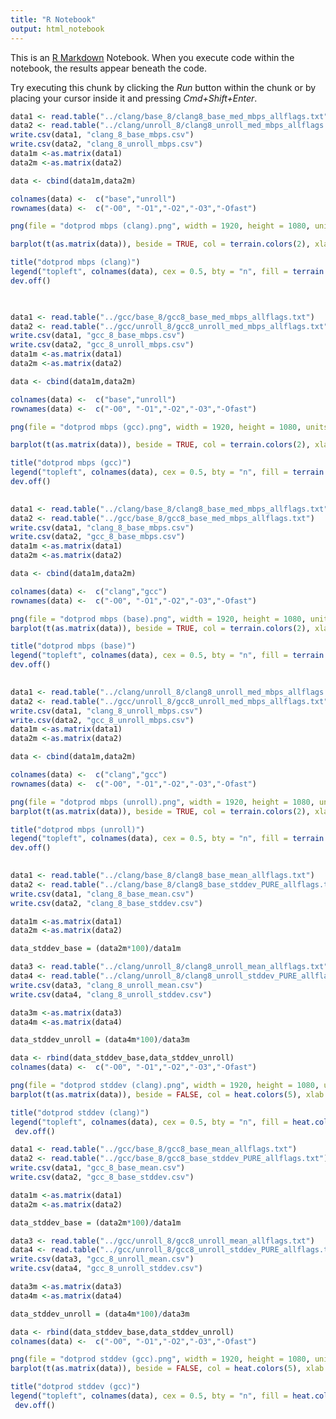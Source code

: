 ```yaml
---
title: "R Notebook"
output: html_notebook
---
```


This is an [R Markdown](http://rmarkdown.rstudio.com) Notebook. When you execute code within the notebook, the results appear beneath the code. 

Try executing this chunk by clicking the *Run* button within the chunk or by placing your cursor inside it and pressing *Cmd+Shift+Enter*. 

```r
data1 <- read.table("../clang/base_8/clang8_base_med_mbps_allflags.txt")
data2 <- read.table("../clang/unroll_8/clang8_unroll_med_mbps_allflags.txt")
write.csv(data1, "clang_8_base_mbps.csv")
write.csv(data2, "clang_8_unroll_mbps.csv")
data1m <-as.matrix(data1)
data2m <-as.matrix(data2)

data <- cbind(data1m,data2m)

```


```r
colnames(data) <-  c("base","unroll")
rownames(data) <-  c("-O0", "-O1","-O2","-O3","-Ofast")
```

```r
png(file = "dotprod mbps (clang).png", width = 1920, height = 1080, units = "px", res = 300)

barplot(t(as.matrix(data)), beside = TRUE, col = terrain.colors(2), xlab = "Flags", ylab = "Mbps", ylim =c(0,20000)) 

title("dotprod mbps (clang)")
legend("topleft", colnames(data), cex = 0.5, bty = "n", fill = terrain.colors(2))
dev.off()

 
```


```r
data1 <- read.table("../gcc/base_8/gcc8_base_med_mbps_allflags.txt")
data2 <- read.table("../gcc/unroll_8/gcc8_unroll_med_mbps_allflags.txt")
write.csv(data1, "gcc_8_base_mbps.csv")
write.csv(data2, "gcc_8_unroll_mbps.csv")
data1m <-as.matrix(data1)
data2m <-as.matrix(data2)

data <- cbind(data1m,data2m)

```

```r
colnames(data) <-  c("base","unroll")
rownames(data) <-  c("-O0", "-O1","-O2","-O3","-Ofast")
```

```r
png(file = "dotprod mbps (gcc).png", width = 1920, height = 1080, units = "px", res = 300)

barplot(t(as.matrix(data)), beside = TRUE, col = terrain.colors(2), xlab = "Flags", ylab = "Mbps", ylim =c(0,20000)) 

title("dotprod mbps (gcc)")
legend("topleft", colnames(data), cex = 0.5, bty = "n", fill = terrain.colors(2))
dev.off()
 
```

```r
data1 <- read.table("../clang/base_8/clang8_base_med_mbps_allflags.txt")
data2 <- read.table("../gcc/base_8/gcc8_base_med_mbps_allflags.txt")
write.csv(data1, "clang_8_base_mbps.csv")
write.csv(data2, "gcc_8_base_mbps.csv")
data1m <-as.matrix(data1)
data2m <-as.matrix(data2)

data <- cbind(data1m,data2m)

```

```r
colnames(data) <-  c("clang","gcc")
rownames(data) <-  c("-O0", "-O1","-O2","-O3","-Ofast")
```

```r

png(file = "dotprod mbps (base).png", width = 1920, height = 1080, units = "px", res = 300)
barplot(t(as.matrix(data)), beside = TRUE, col = terrain.colors(2), xlab = "Flags", ylab = "Mbps", ylim =c(0,20000)) 

title("dotprod mbps (base)")
legend("topleft", colnames(data), cex = 0.5, bty = "n", fill = terrain.colors(2))
dev.off()
 
```


```r
data1 <- read.table("../clang/unroll_8/clang8_unroll_med_mbps_allflags.txt")
data2 <- read.table("../gcc/unroll_8/gcc8_unroll_med_mbps_allflags.txt")
write.csv(data1, "clang_8_unroll_mbps.csv")
write.csv(data2, "gcc_8_unroll_mbps.csv")
data1m <-as.matrix(data1)
data2m <-as.matrix(data2)

data <- cbind(data1m,data2m)

```

```r
colnames(data) <-  c("clang","gcc")
rownames(data) <-  c("-O0", "-O1","-O2","-O3","-Ofast")
```

```r

png(file = "dotprod mbps (unroll).png", width = 1920, height = 1080, units = "px", res = 300)
barplot(t(as.matrix(data)), beside = TRUE, col = terrain.colors(2), xlab = "Flags", ylab = "Mbps", ylim =c(0,20000)) 

title("dotprod mbps (unroll)")
legend("topleft", colnames(data), cex = 0.5, bty = "n", fill = terrain.colors(2))
dev.off()
 
```




```r
data1 <- read.table("../clang/base_8/clang8_base_mean_allflags.txt")
data2 <- read.table("../clang/base_8/clang8_base_stddev_PURE_allflags.txt")
write.csv(data1, "clang_8_base_mean.csv")
write.csv(data2, "clang_8_base_stddev.csv")

data1m <-as.matrix(data1)
data2m <-as.matrix(data2)

data_stddev_base = (data2m*100)/data1m

data3 <- read.table("../clang/unroll_8/clang8_unroll_mean_allflags.txt")
data4 <- read.table("../clang/unroll_8/clang8_unroll_stddev_PURE_allflags.txt")
write.csv(data3, "clang_8_unroll_mean.csv")
write.csv(data4, "clang_8_unroll_stddev.csv")

data3m <-as.matrix(data3)
data4m <-as.matrix(data4)

data_stddev_unroll = (data4m*100)/data3m

```

```r
data <- rbind(data_stddev_base,data_stddev_unroll)
colnames(data) <-  c("-O0", "-O1","-O2","-O3","-Ofast")
```

```r
png(file = "dotprod stddev (clang).png", width = 1920, height = 1080, units = "px", res = 300)
barplot(t(as.matrix(data)), beside = FALSE, col = heat.colors(5), xlab = "n-ème exécution", ylab = "stddev", ylim =c(0,100)) 

title("dotprod stddev (clang)")
legend("topleft", colnames(data), cex = 0.5, bty = "n", fill = heat.colors(5))
 dev.off()
```

```r
data1 <- read.table("../gcc/base_8/gcc8_base_mean_allflags.txt")
data2 <- read.table("../gcc/base_8/gcc8_base_stddev_PURE_allflags.txt")
write.csv(data1, "gcc_8_base_mean.csv")
write.csv(data2, "gcc_8_base_stddev.csv")

data1m <-as.matrix(data1)
data2m <-as.matrix(data2)

data_stddev_base = (data2m*100)/data1m

data3 <- read.table("../gcc/unroll_8/gcc8_unroll_mean_allflags.txt")
data4 <- read.table("../gcc/unroll_8/gcc8_unroll_stddev_PURE_allflags.txt")
write.csv(data3, "gcc_8_unroll_mean.csv")
write.csv(data4, "gcc_8_unroll_stddev.csv")

data3m <-as.matrix(data3)
data4m <-as.matrix(data4)

data_stddev_unroll = (data4m*100)/data3m

```

```r
data <- rbind(data_stddev_base,data_stddev_unroll)
colnames(data) <-  c("-O0", "-O1","-O2","-O3","-Ofast")
```

```r
png(file = "dotprod stddev (gcc).png", width = 1920, height = 1080, units = "px", res = 300)
barplot(t(as.matrix(data)), beside = FALSE, col = heat.colors(5), xlab = "n-ème exécution", ylab = "stddev", ylim =c(0,100)) 

title("dotprod stddev (gcc)")
legend("topleft", colnames(data), cex = 0.5, bty = "n", fill = heat.colors(5))
 dev.off()
```
